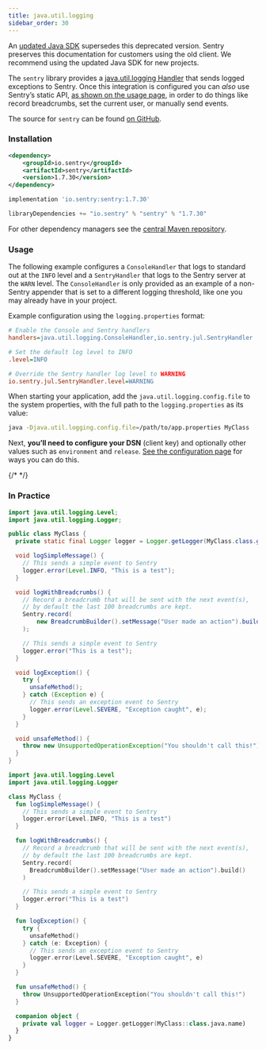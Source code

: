 ```yaml
---
title: java.util.logging
sidebar_order: 30
---
```


<Alert level="warning" title="Note">

An [updated Java SDK](/platforms/java/) supersedes this deprecated version. Sentry preserves this documentation for customers using the old client. We recommend using the updated Java SDK for new projects.

</Alert>

The `sentry` library provides a [java.util.logging Handler](http://docs.oracle.com/javase/8/docs/api/java/util/logging/Handler.html) that sends logged exceptions to Sentry. Once this integration is configured you can _also_ use Sentry’s static API, [as shown on the usage page](/platforms/java/legacy/usage), in order to do things like record breadcrumbs, set the current user, or manually send events.

The source for `sentry` can be found [on GitHub](https://github.com/getsentry/sentry-java/tree/master/sentry).

### Installation

```xml {tabTitle:Maven}
<dependency>
    <groupId>io.sentry</groupId>
    <artifactId>sentry</artifactId>
    <version>1.7.30</version>
</dependency>
```

```groovy {tabTitle:Gradle}
implementation 'io.sentry:sentry:1.7.30'
```

```scala {tabTitle: SBT}
libraryDependencies += "io.sentry" % "sentry" % "1.7.30"
```

For other dependency managers see the [central Maven repository](https://search.maven.org/artifact/io.sentry/sentry).

### Usage

The following example configures a `ConsoleHandler` that logs to standard out at the `INFO` level and a `SentryHandler` that logs to the Sentry server at the `WARN` level. The `ConsoleHandler` is only provided as an example of a non-Sentry appender that is set to a different logging threshold, like one you may already have in your project.

Example configuration using the `logging.properties` format:

```ini
# Enable the Console and Sentry handlers
handlers=java.util.logging.ConsoleHandler,io.sentry.jul.SentryHandler

# Set the default log level to INFO
.level=INFO

# Override the Sentry handler log level to WARNING
io.sentry.jul.SentryHandler.level=WARNING
```

When starting your application, add the `java.util.logging.config.file` to the system properties, with the full path to the `logging.properties` as its value:

```bash
java -Djava.util.logging.config.file=/path/to/app.properties MyClass
```

Next, **you’ll need to configure your DSN** (client key) and optionally other values such as `environment` and `release`. [See the configuration page](/platforms/java/legacy/configuration/#setting-the-dsn) for ways you can do this.

{/* <!-- TODO-ADD-VERIFICATION-EXAMPLE --> */}

### In Practice

```java
import java.util.logging.Level;
import java.util.logging.Logger;

public class MyClass {
  private static final Logger logger = Logger.getLogger(MyClass.class.getName());

  void logSimpleMessage() {
    // This sends a simple event to Sentry
    logger.error(Level.INFO, "This is a test");
  }

  void logWithBreadcrumbs() {
    // Record a breadcrumb that will be sent with the next event(s),
    // by default the last 100 breadcrumbs are kept.
    Sentry.record(
        new BreadcrumbBuilder().setMessage("User made an action").build()
    );

    // This sends a simple event to Sentry
    logger.error("This is a test");
  }

  void logException() {
    try {
      unsafeMethod();
    } catch (Exception e) {
      // This sends an exception event to Sentry
      logger.error(Level.SEVERE, "Exception caught", e);
    }
  }

  void unsafeMethod() {
    throw new UnsupportedOperationException("You shouldn't call this!");
  }
}
```

```kotlin
import java.util.logging.Level
import java.util.logging.Logger

class MyClass {
  fun logSimpleMessage() {
    // This sends a simple event to Sentry
    logger.error(Level.INFO, "This is a test")
  }

  fun logWithBreadcrumbs() {
    // Record a breadcrumb that will be sent with the next event(s),
    // by default the last 100 breadcrumbs are kept.
    Sentry.record(
      BreadcrumbBuilder().setMessage("User made an action").build()
    )

    // This sends a simple event to Sentry
    logger.error("This is a test")
  }

  fun logException() {
    try {
      unsafeMethod()
    } catch (e: Exception) {
      // This sends an exception event to Sentry
      logger.error(Level.SEVERE, "Exception caught", e)
    }
  }

  fun unsafeMethod() {
    throw UnsupportedOperationException("You shouldn't call this!")
  }

  companion object {
    private val logger = Logger.getLogger(MyClass::class.java.name)
  }
}
```
